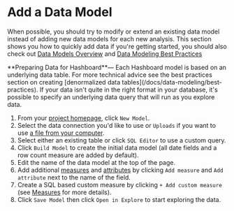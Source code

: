 
# Add a Data Model

When possible, you should try to modify or extend an existing data model instead of adding new data models for each new analysis. This section shows you how to quickly add data if you're getting started, you should also check out [Data Models Overview](/docs/data-modeling) and [Data Modeling Best Practices](/docs/best-practices)

<Callout type="info">
  **Preparing Data for Hashboard**— Each Hashboard model is based on an underlying data
  table. For more technical advice see the best practices section on creating
  [denormalized data tables](/docs/data-modeling/best-practices). If your data
  isn't quite in the right format in your database, it's possible to specify an
  underlying data query that will run as you explore data.
</Callout>

1. From your [project homepage](https://hashboard.com/app/), click `New Model`.
2. Select the data connection you'd like to use or `Uploads` if you want to use [a file from your computer](/docs/data-modeling/query-data-files).
3. Select either an existing table or click `SQL Editor` to use a custom query.
4. Click `Build Model` to create the initial data model (all date fields and a row count measure are added by default).
5. Edit the name of the data model at the top of the page.
6. Add additional [measures](/docs/data-modeling/measures) and [attributes](/docs/data-modeling/attributes) by clicking `Add measure` and `Add attribute` next to the name of the field.
7. Create a SQL based custom measure by clicking `+ Add custom measure` (see [Measures](/docs/data-modeling/measures) for more details).
8. Click `Save Model` then click `Open in Explore` to start exploring the data.
